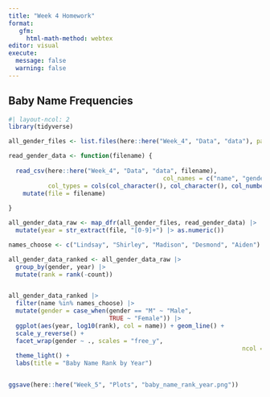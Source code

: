 ```yaml
---
title: "Week 4 Homework"
format:
   gfm:
     html-math-method: webtex
editor: visual
execute: 
  message: false
  warning: false
---
```


## Baby Name Frequencies

```r
#| layout-ncol: 2
library(tidyverse)

all_gender_files <- list.files(here::here("Week_4", "Data", "data"), pattern = "[0-9].txt")

read_gender_data <- function(filename) {
  
  read_csv(here::here("Week_4", "Data", "data", filename), 
                                           col_names = c("name", "gender", "count"),
           col_types = cols(col_character(), col_character(), col_number())) |> 
    mutate(file = filename)
  
}

all_gender_data_raw <- map_dfr(all_gender_files, read_gender_data) |> 
  mutate(year = str_extract(file, "[0-9]+") |> as.numeric()) 

names_choose <- c("Lindsay", "Shirley", "Madison", "Desmond", "Aiden")

all_gender_data_ranked <- all_gender_data_raw |> 
  group_by(gender, year) |> 
  mutate(rank = rank(-count))


all_gender_data_ranked |> 
  filter(name %in% names_choose) |> 
  mutate(gender = case_when(gender == "M" ~ "Male",
                            TRUE ~ "Female")) |> 
  ggplot(aes(year, log10(rank), col = name)) + geom_line() + 
  scale_y_reverse() +
  facet_wrap(gender ~ ., scales = "free_y",
                                                                 ncol = 1) +
  theme_light() +
  labs(title = "Baby Name Rank by Year")


ggsave(here::here("Week_5", "Plots", "baby_name_rank_year.png"))

```
 

